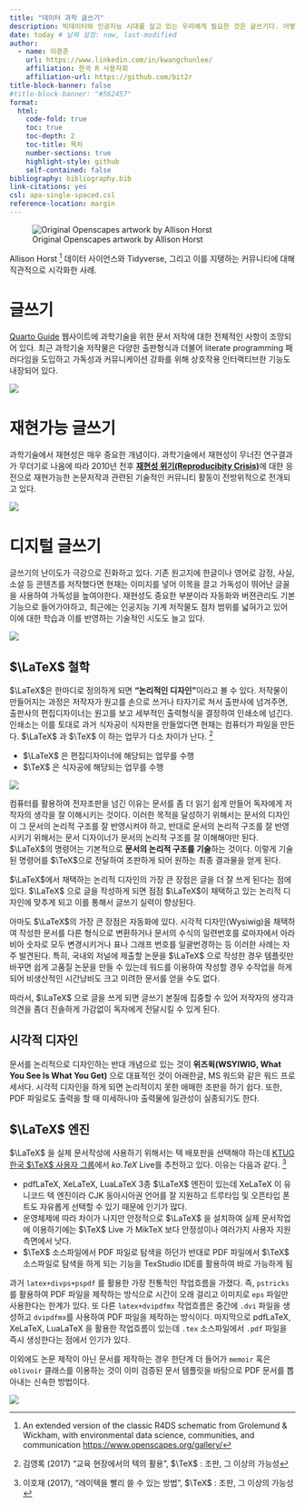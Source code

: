 ```yaml
---
title: "데이터 과학 글쓰기"
description: 빅데이터와 인공지능 시대를 살고 있는 우리에게 필요한 것은 글쓰기다. 어떻게 보면 거의 모든 인간활동은 글쓰기라고 볼 수 있다. 하지만, 진정 제대로된 글쓰기 교육이 되고 있는가? 이점에 대해 문제를 제기하고 과학기술 더 나아가 빅데이터 시대 데이터 사이언스 글쓰기에 대해 살펴보자.
date: today # 날짜 설정: now, last-modified
author:
  - name: 이광춘
    url: https://www.linkedin.com/in/kwangchunlee/
    affiliation: 한국 R 사용자회
    affiliation-url: https://github.com/bit2r
title-block-banner: false
#title-block-banner: "#562457"
format:
  html:
    code-fold: true
    toc: true
    toc-depth: 2
    toc-title: 목차
    number-sections: true
    highlight-style: github    
    self-contained: false
bibliography: bibliography.bib
link-citations: yes
csl: apa-single-spaced.csl
reference-location: margin
---
```


![Original Openscapes artwork by Allison Horst](fig/horst-eco-r4ds.png) 

Allison Horst [^r4ds] 데이터 사이언스와 Tidyverse, 그리고 이를 지탱하는 커뮤니티에 대해 직관적으로 시각화한 사례.

[^r4ds]: An extended version of the classic R4DS schematic from Grolemund & Wickham, with environmental data science, communities, and communication <https://www.openscapes.org/gallery/>

# 글쓰기

[Quarto Guide](https://quarto.org/docs/guide/) 웹사이트에 과학기술을 위한 문서 저작에 대한 전체적인 사항이 조망되어 있다. 최근 과학기술 저작물은 다양한 출판형식과 더불어 literate programming 패러다임을 도입하고 가독성과 커뮤니케이션 강화를 위해 상호작용 인터랙티브한 기능도 내장되어 있다.

![](fig/birds-eye-view.png)

# 재현가능 글쓰기

과학기술에서 재현성은 매우 중요한 개념이다. 과학기술에서 재현성이 무너진 연구결과가 무더기로 나옴에 따라 2010년 전후 [**재현성 위기(Reproducibity Crisis)**](https://ko.wikipedia.org/wiki/%EC%9E%AC%ED%98%84%EC%84%B1_%EC%9C%84%EA%B8%B0)에 대한 응전으로 재현가능한 논문저작과 관련된 기술적인 커뮤니티 활동이 전방위적으로 전개되고 있다.

![](fig/compendium-rr.png)

# 디지털 글쓰기

글쓰기의 난이도가 극강으로 진화하고 있다. 기존 원고지에 한글이나 영어로 감정, 사실, 소설 등 콘텐츠를 저작했다면 현재는 이미지를 넣어 이목을 끌고 가독성이 뛰어난 글꼴을 사용하여 가독성을 높여야한다. 재현성도 중요한 부분이라 자동화와 버젼관리도 기본기능으로 들어가야하고, 최근에는 인공지능 기계 저작물도 점차 범위를 넓혀가고 있어 이에 대한 학습과 이를 반영하는 기술적인 시도도 늘고 있다.

![](fig/digital-writing-overview.png)

## $\LaTeX$ 철학  {#latex-philosophy}

$\LaTeX$은 한마디로 정의하게 되면 **"논리적인 디자인"**이라고 볼 수 있다. 저작물이 만들어지는 과정은 저작자가 원고를 손으로 쓰거나 타자기로 쳐서 출판사에 넘겨주면, 출판사의 편집디자이너는 원고를 보고 세부적인 출력형식을 결정하여 인쇄소에 넘긴다. 인쇄소는 이를 토대로 과거 식자공이 식자판을 만들었다면 현재는 컴퓨터가 파일을 만든다. $\LaTeX$ 과 $\TeX$ 이 하는 업무가 다소 차이가 난다. [^1]

[^1]: 김영록 (2017) "교육 현장에서의 텍의 활용", $\TeX$ : 조판, 그 이상의 가능성

- $\LaTeX$ 은 편집디자이너에 해당되는 업무를 수행
- $\TeX$ 은 식자공에 해당되는 업무를 수행

![](fig/document-logical-design.png)

컴퓨터를 활용하여 전자조판을 넘긴 이유는 문서를 좀 더 읽기 쉽게 만들어 독자에게 저작자의 생각을 잘 이해시키는 것이다. 이러한 목적을 달성하기 위해서는 문서의 디자인이 그 문서의 논리적 구조를 잘 반영시켜야 하고, 반대로 문서의 논리적 구조를 잘 반영시키기 위해서는 문서 디자이너가 문서의 논리적 구조를 잘 이해해야만 된다. $\LaTeX$의 명령어는 기본적으로 **문서의 논리적 구조를 기술**하는 것이다. 이렇게 기술된 명령어를 $\TeX$으로 전달하여 조판하게 되어 원하는 최종 결과물을 얻게 된다.

$\LaTeX$에서 채택하는 논리적 디자인의 가장 큰 장점은 글을 더 잘 쓰게 된다는 점에 있다. $\LaTeX$ 으로 글을 작성하게 되면 점점 $\LaTeX$이 채택하고 있는 논리적 디자인에 맞추게 되고 이를 통해서 글쓰기 실력이 향상된다.

아마도 $\LaTeX$의 가장 큰 장점은 자동화에 있다. 시각적 디자인(Wysiwig)을 채택하여 작성한 문서를 다른 형식으로 변환하거나 문서의 수식의 일련번호를 로마자에서 아라비아 숫자로 모두 변경시키거나 표나 그래프 번호를 일괄번경하는 등 이러한 사례는 자주 발견된다. 특히, 국내외 저널에 제출할 논문을 $\LaTeX$ 으로 작성한 경우 템플릿만 바꾸면 쉽게 고품질 논문을 만들 수 있는데 워드를 이용하여 작성할 경우 수작업을 하게 되어 비생산적인 시간낭비도 크고 미려한 문서를 얻을 수도 없다.

따라서, $\LaTeX$ 으로 글을 쓰게 되면 글쓰기 본질에 집중할 수 있어 저작자의 생각과 의견을 좀더 진솔하게 가감없이 독자에게 전달시킬 수 있게 된다.

## 시각적 디자인 {#wysiwyg}

문서를 논리적으로 디자인하는 반대 개념으로 있는 것이 **위즈윅(WSYIWIG, What You See Is What You Get)** 으로 대표적인 것이 아래한글, MS 워드와 같은 워드 프로세서다. 시각적 디자인을 하게 되면 논리적이지 못한 애매한 조판을 하기 쉽다. 또한, PDF 파일로도 출력을 할 때 미세하나마 출력물에 일관성이 실종되기도 한다.


## $\LaTeX$ 엔진  {#latex-engine}

$\LaTeX$ 을 실제 문서작성에 사용하기 위해서는 텍 배포판을 선택해야 하는데 [KTUG 한국 $\TeX$ 사용자 그룹](http://www.ktug.org/)에서 $ko.TeX$ Live를 추천하고 있다. 이유는 다음과 같다. [^2]

[^2]: 이호재 (2017), "레이텍을 빨리 쓸 수 있는 방법", $\TeX$ : 조판, 그 이상의 가능성


- pdfLaTeX, XeLaTeX, LuaLaTeX 3종 $\LaTeX$ 엔진이 있는데 XeLaTeX 이 유니코드 텍 엔진이라 CJK 동아시아권 언어를 잘 지원하고 트루타입 및 오픈타입 폰트도 자유롭게 선택할 수 있기 때문에 인기가 많다.
- 운영체제에 따라 차이가 나지만 안정적으로 $\LaTeX$ 을 설치하여 실제 문서작업에 이용하기에는 $\TeX$ Live 가 MikTeX 보다 안정성이나 여러가지 사용자 지원 측면에서 낫다.
- $\TeX$ 소스파일에서 PDF 파일로 탐색을 하던가 반대로 PDF 파일에서 $\TeX$ 소스파일로 탐색을 하게 되는 기능을 TexStudio IDE를 활용하여 바로 가능하게 됨

과거 `latex+divps+pspdf` 를 활용한 가장 전통적인 작업흐름을 가졌다. 즉, `pstricks`를 활용하여 PDF 파일을 제작하는 방식으로 시간이 오래 걸리고 이미지로 `eps` 파일만 사용한다는 한계가 있다. 또 다른 `latex+dvipdfmx` 작업흐름은 중간에 `.dvi` 파일을 생성하고 `dvipdfmx`를 사용하여 PDF 파일을 제작하는 방식이다. 마지막으로 pdfLaTeX, XeLaTeX, LuaLaTeX 을 활용한 작업흐름이 있는데 `.tex` 소스파일에서 `.pdf` 파일을 즉시 생성한다는 점에서 인기가 있다.

이외에도 논문 제작이 아닌 문서를 제작하는 경우 한단계 더 들어가 `memoir` 혹은 `oblivoir` 클래스를 이용하는 것이 이미 검증된 문서 템플릿을 바탕으로 PDF 문서를 뽑아내는 신속한 방법이다.

![](fig/tex-engines.png)






